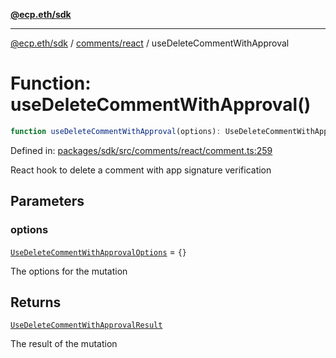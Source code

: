 [**@ecp.eth/sdk**](../../../index.mdx)

***

[@ecp.eth/sdk](/sdk-reference/index.mdx) / [comments/react](/sdk-reference/comments/react/index.mdx) / useDeleteCommentWithApproval

# Function: useDeleteCommentWithApproval()

```ts
function useDeleteCommentWithApproval(options): UseDeleteCommentWithApprovalResult;
```

Defined in: [packages/sdk/src/comments/react/comment.ts:259](https://github.com/ecp-eth/comments-monorepo/blob/main/packages/sdk/src/comments/react/comment.ts#L259)

React hook to delete a comment with app signature verification

## Parameters

### options

[`UseDeleteCommentWithApprovalOptions`](/sdk-reference/comments/react/type-aliases/UseDeleteCommentWithApprovalOptions.mdx) = `{}`

The options for the mutation

## Returns

[`UseDeleteCommentWithApprovalResult`](/sdk-reference/comments/react/type-aliases/UseDeleteCommentWithApprovalResult.mdx)

The result of the mutation
